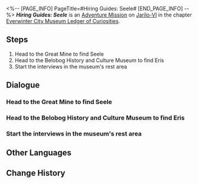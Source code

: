 <%-- [PAGE_INFO]
PageTitle=#Hiring Guides: Seele#
[END_PAGE_INFO] --%>
{{Stub|Dialogue.}}
{{Mission Infobox
|id            = 8001255
|title         = 
|image         = <!--Mission Hiring Guides Seele.png-->
|type          = Adventure
|event_name    = 
|chapter       = Everwinter City Museum Ledger of Curiosities
|requirements  = {{subst:void|<!--Unknown: {"Type":"Manual"}-->}}
|summary       = The Belobog History and Culture Museum is about to open, but there is a shortage of guides. Out of some ulterior motive, Seele, a Wildfire cadre and the bodyguard of the Supreme Guardian, submits her resume to the museum, and the interview proceeds smoothly and concludes in a friendly atmosphere.
|characters    = Bronya; Eris; Seele; Trailblazer
|startLocation = [[Jarilo-VI]] - [[Great Mine]]
|world         = Jarilo-VI
|area          = Great Mine
|prev          = 
|next          = 
|rewards       = 
}}
'''''Hiring Guides: Seele''''' is an [[Adventure Mission]] on [[Jarilo-VI]] in the chapter [[Everwinter City Museum Ledger of Curiosities]].

==Steps==
# Head to the Great Mine to find Seele
# Head to the Belobog History and Culture Museum to find Eris
# Start the interviews in the museum's rest area

<!--
==Gameplay Notes==

--><!--
==Trial Character==

-->
==Dialogue==
{{Stub Dialogue}}
{{Dialogue End}}

===Head to the Great Mine to find Seele{{subst:void|<!--800125501-->}}===
{{Mission Description|type=adventure|location=Great Mine|update|The Belobog History and Culture Museum is about to open, but there is a great lack of guides. To rapidly fill up these positions and improve the visitor experience, Pela and Eris are inviting all Belobog citizens to apply for these positions.<br />This time they have their eye on Seele, senior member of Wildfire. Head to the Great Mine in their stead, and see whether Seele is interested in the position.}}
{{Dialogue Start}}
:{{tx}}
{{Dialogue End}}

===Head to the Belobog History and Culture Museum to find Eris{{subst:void|<!--800125502-->}}===
{{Dialogue Start}}
:{{tx}}
{{Dialogue End}}

===Start the interviews in the museum's rest area{{subst:void|<!--800125503-->}}===
{{Dialogue Start}}
:{{tx}}
{{Dialogue End}}

==Other Languages==
{{Other Languages
|en   = Hiring Guides: Seele
|zhs  = 导览员募集•希儿
|zht  = 導覽員募集•希兒
|ja   = ガイド募集・ゼーレ
|ko   = 안내원 모집•제레
|es   = Reclutamiento de guías: Seele
|fr   = Recrutement de guides&nbsp;: Seele
|ru   = Наём экскурсоводов: Зеле
|th   = รับสมัครไกด์: Seele
|vi   = Tuyển Hướng Dẫn Viên: Seele
|de   = Museumsführer gesucht: Seele
|id   = Perekrutan Pemandu: Seele
|pt   = Recrutamento de Guias Turísticos: Seele
}}

==Change History==
{{Change History|1.1}}
